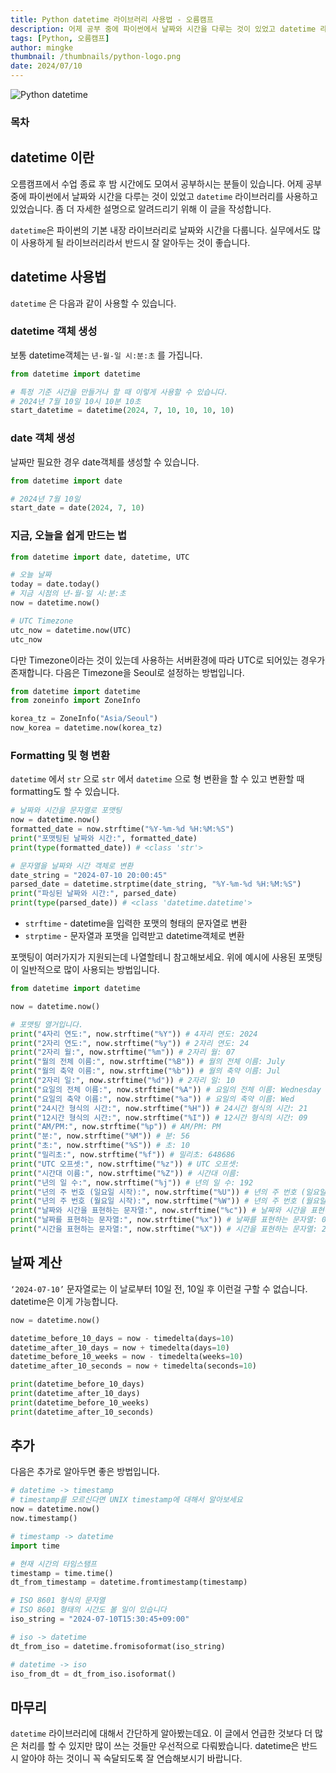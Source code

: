 ```yaml
---
title: Python datetime 라이브러리 사용법 - 오름캠프
description: 어제 공부 중에 파이썬에서 날짜와 시간을 다루는 것이 있었고 datetime 라이브러리를 사용하고 있었습니다. 좀 더 자세한 설명으로 알려드리기 위해 이 글을 작성합니다.
tags: [Python, 오름캠프]
author: mingke
thumbnail: /thumbnails/python-logo.png
date: 2024/07/10
---
```


<Image src="/thumbnails/python-logo.png" alt="Python datetime" />

### 목차

## datetime 이란

오름캠프에서 수업 종료 후 밤 시간에도 모여서 공부하시는 분들이 있습니다. 어제 공부 중에 파이썬에서 날짜와 시간을 다루는 것이 있었고 `datetime` 라이브러리를 사용하고 있었습니다. 좀 더 자세한 설명으로 알려드리기 위해 이 글을 작성합니다.

`datetime`은 파이썬의 기본 내장 라이브러리로 날짜와 시간을 다룹니다. 실무에서도 많이 사용하게 될 라이브러리라서 반드시 잘 알아두는 것이 좋습니다.

## datetime 사용법

`datetime` 은 다음과 같이 사용할 수 있습니다.

### datetime 객체 생성

보통 datetime객체는 `년-월-일 시:분:초` 를 가집니다.

```python
from datetime import datetime

# 특정 기준 시간을 만들거나 할 때 이렇게 사용할 수 있습니다.
# 2024년 7월 10일 10시 10분 10초
start_datetime = datetime(2024, 7, 10, 10, 10, 10)
```

### date 객체 생성

날짜만 필요한 경우 date객체를 생성할 수 있습니다.

```python
from datetime import date

# 2024년 7월 10일
start_date = date(2024, 7, 10)
```

### 지금, 오늘을 쉽게 만드는 법

```python
from datetime import date, datetime, UTC

# 오늘 날짜
today = date.today()
# 지금 시점의 년-월-일 시:분:초
now = datetime.now()

# UTC Timezone
utc_now = datetime.now(UTC)
utc_now
```

다만 Timezone이라는 것이 있는데 사용하는 서버환경에 따라 UTC로 되어있는 경우가 존재합니다. 다음은 Timezone을 Seoul로 설정하는 방법입니다.

```python
from datetime import datetime
from zoneinfo import ZoneInfo

korea_tz = ZoneInfo("Asia/Seoul")
now_korea = datetime.now(korea_tz)
```

### Formatting 및 형 변환

`datetime` 에서 `str` 으로 `str` 에서 `datetime` 으로 형 변환을 할 수 있고 변환할 때 formatting도 할 수 있습니다.

```python
# 날짜와 시간을 문자열로 포맷팅
now = datetime.now()
formatted_date = now.strftime("%Y-%m-%d %H:%M:%S")
print("포맷팅된 날짜와 시간:", formatted_date)
print(type(formatted_date)) # <class 'str'>

# 문자열을 날짜와 시간 객체로 변환
date_string = "2024-07-10 20:00:45"
parsed_date = datetime.strptime(date_string, "%Y-%m-%d %H:%M:%S")
print("파싱된 날짜와 시간:", parsed_date)
print(type(parsed_date)) # <class 'datetime.datetime'>
```

- `strftime` - datetime을 입력한 포맷의 형태의 문자열로 변환
- `strptime` - 문자열과 포맷을 입력받고 datetime객체로 변환

포맷팅이 여러가지가 지원되는데 나열할테니 참고해보세요. 위에 예시에 사용된 포맷팅이 일반적으로 많이 사용되는 방법입니다.

```python
from datetime import datetime

now = datetime.now()

# 포맷팅 열거입니다.
print("4자리 연도:", now.strftime("%Y")) # 4자리 연도: 2024
print("2자리 연도:", now.strftime("%y")) # 2자리 연도: 24
print("2자리 월:", now.strftime("%m")) # 2자리 월: 07
print("월의 전체 이름:", now.strftime("%B")) # 월의 전체 이름: July
print("월의 축약 이름:", now.strftime("%b")) # 월의 축약 이름: Jul
print("2자리 일:", now.strftime("%d")) # 2자리 일: 10
print("요일의 전체 이름:", now.strftime("%A")) # 요일의 전체 이름: Wednesday
print("요일의 축약 이름:", now.strftime("%a")) # 요일의 축약 이름: Wed
print("24시간 형식의 시간:", now.strftime("%H")) # 24시간 형식의 시간: 21
print("12시간 형식의 시간:", now.strftime("%I")) # 12시간 형식의 시간: 09
print("AM/PM:", now.strftime("%p")) # AM/PM: PM
print("분:", now.strftime("%M")) # 분: 56
print("초:", now.strftime("%S")) # 초: 10
print("밀리초:", now.strftime("%f")) # 밀리초: 648686
print("UTC 오프셋:", now.strftime("%z")) # UTC 오프셋:
print("시간대 이름:", now.strftime("%Z")) # 시간대 이름:
print("년의 일 수:", now.strftime("%j")) # 년의 일 수: 192
print("년의 주 번호 (일요일 시작):", now.strftime("%U")) # 년의 주 번호 (일요일 시작): 27
print("년의 주 번호 (월요일 시작):", now.strftime("%W")) # 년의 주 번호 (월요일 시작): 28
print("날짜와 시간을 표현하는 문자열:", now.strftime("%c")) # 날짜와 시간을 표현하는 문자열: Wed Jul 10 21:56:10 2024
print("날짜를 표현하는 문자열:", now.strftime("%x")) # 날짜를 표현하는 문자열: 07/10/24
print("시간을 표현하는 문자열:", now.strftime("%X")) # 시간을 표현하는 문자열: 21:56:10
```

## 날짜 계산

`‘2024-07-10’` 문자열로는 이 날로부터 10일 전, 10일 후 이런걸 구할 수 없습니다. datetime은 이게 가능합니다.

```python
now = datetime.now()

datetime_before_10_days = now - timedelta(days=10)
datetime_after_10_days = now + timedelta(days=10)
datetime_before_10_weeks = now - timedelta(weeks=10)
datetime_after_10_seconds = now + timedelta(seconds=10)

print(datetime_before_10_days)
print(datetime_after_10_days)
print(datetime_before_10_weeks)
print(datetime_after_10_seconds)
```

## 추가

다음은 추가로 알아두면 좋은 방법입니다.

```python
# datetime -> timestamp
# timestamp를 모르신다면 UNIX timestamp에 대해서 알아보세요
now = datetime.now()
now.timestamp()

# timestamp -> datetime
import time

# 현재 시간의 타임스탬프
timestamp = time.time()
dt_from_timestamp = datetime.fromtimestamp(timestamp)

# ISO 8601 형식의 문자열
# ISO 8601 형태의 시간도 볼 일이 있습니다
iso_string = "2024-07-10T15:30:45+09:00"

# iso -> datetime
dt_from_iso = datetime.fromisoformat(iso_string)

# datetime -> iso
iso_from_dt = dt_from_iso.isoformat()
```

## 마무리

`datetime` 라이브러리에 대해서 간단하게 알아봤는데요. 이 글에서 언급한 것보다 더 많은 처리를 할 수 있지만 많이 쓰는 것들만 우선적으로 다뤄봤습니다. datetime은 반드시 알아야 하는 것이니 꼭 숙달되도록 잘 연습해보시기 바랍니다.

<Link url="https://docs.python.org/ko/3/library/datetime.html" />

<Link url="https://chaechae.life/blog/python-tips-ormcamp" />

